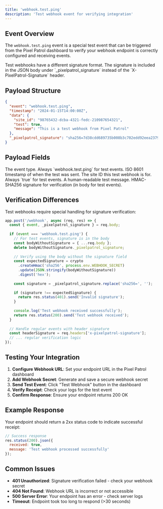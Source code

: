 ```yaml
---
title: 'webhook.test.ping'
description: 'Test webhook event for verifying integration'
---
```


## Event Overview

The `webhook.test.ping` event is a special test event that can be triggered from the Pixel Patrol dashboard to verify your webhook endpoint is correctly configured and receiving events.

<Note>
  Test webhooks have a different signature format. The signature is included in the JSON body under `_pixelpatrol_signature` instead of the `X-PixelPatrol-Signature` header.
</Note>

## Payload Structure

```json
{
  "event": "webhook.test.ping",
  "timestamp": "2024-01-15T14:00:00Z",
  "data": {
    "site_id": "98765432-dcba-4321-fedc-210987654321",
    "test": true,
    "message": "This is a test webhook from Pixel Patrol"
  },
  "_pixelpatrol_signature": "sha256=7d38cdd689735b008b3c702edd92eea23791c5f6"
}
```

## Payload Fields

<ParamField body="event" type="string" required>
  The event type. Always `webhook.test.ping` for test events.
</ParamField>

<ParamField body="timestamp" type="string" required>
  ISO 8601 timestamp of when the test was sent.
</ParamField>

<ParamField body="data.site_id" type="string" required>
  The site ID this test webhook is for.
</ParamField>

<ParamField body="data.test" type="boolean" required>
  Always `true` for test events.
</ParamField>

<ParamField body="data.message" type="string" required>
  A human-readable test message.
</ParamField>

<ParamField body="_pixelpatrol_signature" type="string" required>
  HMAC-SHA256 signature for verification (in body for test events).
</ParamField>

## Verification Differences

Test webhooks require special handling for signature verification:

```javascript
app.post('/webhook', async (req, res) => {
  const { event, _pixelpatrol_signature } = req.body;
  
  if (event === 'webhook.test.ping') {
    // For test events, signature is in the body
    const bodyWithoutSignature = { ...req.body };
    delete bodyWithoutSignature._pixelpatrol_signature;
    
    // Verify using the body without the signature field
    const expectedSignature = crypto
      .createHmac('sha256', process.env.WEBHOOK_SECRET)
      .update(JSON.stringify(bodyWithoutSignature))
      .digest('hex');
    
    const signature = _pixelpatrol_signature.replace('sha256=', '');
    
    if (signature !== expectedSignature) {
      return res.status(401).send('Invalid signature');
    }
    
    console.log('Test webhook received successfully');
    return res.status(200).send('Test webhook received');
  }
  
  // Handle regular events with header signature
  const headerSignature = req.headers['x-pixelpatrol-signature'];
  // ... regular verification logic
});
```

## Testing Your Integration

1. **Configure Webhook URL**: Set your endpoint URL in the Pixel Patrol dashboard
2. **Add Webhook Secret**: Generate and save a secure webhook secret
3. **Send Test Event**: Click "Test Webhook" button in the dashboard
4. **Verify Receipt**: Check your logs for the test event
5. **Confirm Response**: Ensure your endpoint returns 200 OK

## Example Response

Your endpoint should return a 2xx status code to indicate successful receipt:

```javascript
// Success response
res.status(200).json({
  received: true,
  message: 'Test webhook processed successfully'
});
```

## Common Issues

- **401 Unauthorized**: Signature verification failed - check your webhook secret
- **404 Not Found**: Webhook URL is incorrect or not accessible
- **500 Server Error**: Your endpoint has an error - check server logs
- **Timeout**: Endpoint took too long to respond (>30 seconds)